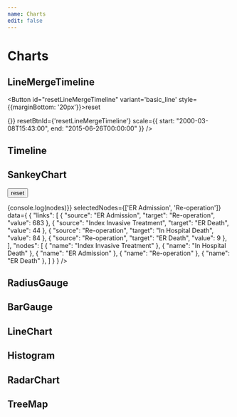 ```yaml
---
name: Charts
edit: false
---
```





# Charts
## LineMergeTimeline

<Button id="resetLineMergeTimeline" variant='basic_line' style={{marginBottom: '20px'}}>reset</Button>

<Playground>
  <div style={{overflow: 'hidden', overflowX: 'scroll'}}>
    <LineMergeTimeline 
    timeData={[
      {
        "dataPoints": [
          {
            startTime: "2000-03-08T15:43:00",
            endTime: "2000-03-09T13:51:00"
          },
          {
            startTime: "2000-03-09T13:52:00",
            endTime: "2000-03-11T13:52:00"
          },
          {
            startTime: "2000-03-17T09:00:00",
            endTime: "2000-03-17T09:00:00"
          },
          {
            startTime: "2000-04-11T09:30:00",
            endTime: "2000-04-11T09:30:00"
          },
          {
            startTime: "2000-05-12T10:15:00",
            endTime: "2000-05-12T10:15:00"
          },
          {
            startTime: "2000-07-14T09:15:00",
            endTime: "2000-07-14T09:15:00"
          },
          {
            startTime: "2000-09-26T11:01:00",
            endTime: "2000-09-26T11:01:00"
          },
          {
            startTime: "2001-02-02T09:00:00",
            endTime: "2001-02-02T09:00:00"
          },
          {
            startTime: "2001-04-20T09:00:00",
            endTime: "2001-04-20T09:00:00"
          },
          {
            startTime: "2001-07-13T09:00:00",
            endTime: "2001-07-13T09:00:00"
          },
          {
            startTime: "2001-10-12T09:00:00",
            endTime: "2001-10-12T09:00:00"
          },
          {
            startTime: "2002-01-04T09:15:00",
            endTime: "2002-01-04T09:15:00"
          },
          {
            startTime: "2002-04-10T16:00:00",
            endTime: "2002-04-10T16:00:00"
          },
          {
            startTime: "2002-07-20T20:36:00",
            endTime: "2002-07-20T21:40:00"
          },
          {
            startTime: "2002-09-06T13:40:00",
            endTime: "2002-09-06T13:40:00"
          }
        ],
        "label": [
          "a"
        ],
        "order": 0
      },
      {
        "dataPoints": [],
        "label": [
          "b"
        ],
        "order": 1
      },
      {
        "dataPoints": [
          {
            "startTime": "2015-06-26T00:00:00",
            "endTime": "2015-06-26T00:00:00"
          }
        ],
        "label": [
          "c"
        ],
        "order": 2
      },
      {
        "dataPoints": [
          {
            startTime: "2000-03-09T00:00:00",
            endTime: "2000-04-10T00:00:00"
          },
          {
            startTime: "2000-05-12T00:00:00",
            endTime: "2000-07-11T00:00:00"
          },
          {
            startTime: "2000-07-14T00:00:00",
            endTime: "2000-09-12T00:00:00"
          },
          {
            startTime: "2000-09-26T00:00:00",
            endTime: "2000-10-26T00:00:00"
          },
          {
            startTime: "2001-02-02T00:00:00",
            endTime: "2001-06-19T00:00:00"
          },
          {
            startTime: "2001-07-13T00:00:00",
            endTime: "2001-09-11T00:00:00"
          },
          {
            startTime: "2001-10-12T00:00:00",
            endTime: "2002-03-05T00:00:00"
          },
          {
            startTime: "2002-04-10T00:00:00",
            endTime: "2002-07-09T00:00:00"
          },
          {
            startTime: "2002-09-06T00:00:00",
            endTime: "2002-12-05T00:00:00"
          }
        ],
        "label": [
          "d"
        ],
        "order": 3
      },
    ]}
    lineData={{
      "xaxis": [
        "2013-04-11T00:00:00",
        "2013-06-13T00:00:00",
        "2013-11-28T00:00:00",
        "2014-01-13T00:00:00",
        "2014-04-01T00:00:00",
        "2014-04-12T00:00:00",
        "2014-06-09T00:00:00",
        "2014-12-01T00:00:00",
        "2015-02-02T00:00:00",
        "2015-02-06T00:00:00",
        "2015-06-01T00:00:00",
        "2015-11-23T00:00:00",
        "2016-03-08T00:00:00",
        "2016-04-07T00:00:00",
        "2016-05-20T00:00:00",
        "2016-11-21T00:00:00"
      ],
      "data": [
        {
          "name": "yaxis",
          "data": [
            0.58 ,
            0.0 ,
            0.02 ,
            0.32 ,
            0.026 ,
            1.0 ,
            0.04 ,
            0.005 ,
            0.09 ,
            0.19 ,
            0.76 ,
            0.90 ,
            0.19 ,
            0.16 ,
            0.01 ,
            0.03 
          ]
        }
      ]
    }}
    chartWidth={1200}
    chartHeight={835}
    brushEvent={() => {}}
    resetBtnId={'resetLineMergeTimeline'}
    scale={{
      start: "2000-03-08T15:43:00",
      end: "2015-06-26T00:00:00"
    }}
    />
  </div>

 
</Playground>

## Timeline
<Playground>
  <div style={{overflow: 'hidden', overflowX: 'scroll'}}>
    <Timeline 
      data={[
        {
          "dataPoints": [
            {
              startTime: "2000-03-08T15:43:00",
              endTime: "2000-03-09T13:51:00"
            },
            {
              startTime: "2000-03-09T13:52:00",
              endTime: "2000-03-11T13:52:00"
            },
            {
              startTime: "2000-03-17T09:00:00",
              endTime: "2000-03-17T09:00:00"
            },
            {
              startTime: "2000-04-11T09:30:00",
              endTime: "2000-04-11T09:30:00"
            },
            {
              startTime: "2000-05-12T10:15:00",
              endTime: "2000-05-12T10:15:00"
            },
            {
              startTime: "2000-07-14T09:15:00",
              endTime: "2000-07-14T09:15:00"
            },
            {
              startTime: "2000-09-26T11:01:00",
              endTime: "2000-09-26T11:01:00"
            },
            {
              startTime: "2001-02-02T09:00:00",
              endTime: "2001-02-02T09:00:00"
            },
            {
              startTime: "2001-04-20T09:00:00",
              endTime: "2001-04-20T09:00:00"
            },
            {
              startTime: "2001-07-13T09:00:00",
              endTime: "2001-07-13T09:00:00"
            },
            {
              startTime: "2001-10-12T09:00:00",
              endTime: "2001-10-12T09:00:00"
            },
            {
              startTime: "2002-01-04T09:15:00",
              endTime: "2002-01-04T09:15:00"
            },
            {
              startTime: "2002-04-10T16:00:00",
              endTime: "2002-04-10T16:00:00"
            },
            {
              startTime: "2002-07-20T20:36:00",
              endTime: "2002-07-20T21:40:00"
            },
            {
              startTime: "2002-09-06T13:40:00",
              endTime: "2002-09-06T13:40:00"
            }
          ],
          "label": [
            "a"
          ],
          "order": 0
        },
        {
          "dataPoints": [],
          "label": [
            "b"
          ],
          "order": 1
        },
        {
          "dataPoints": [
            {
              "startTime": "2015-06-26T00:00:00",
              "endTime": "2015-06-26T00:00:00"
            }
          ],
          "label": [
            "c"
          ],
          "order": 2
        },
        {
          "dataPoints": [
            {
              startTime: "2000-03-09T00:00:00",
              endTime: "2000-04-10T00:00:00"
            },
            {
              startTime: "2000-05-12T00:00:00",
              endTime: "2000-07-11T00:00:00"
            },
            {
              startTime: "2000-07-14T00:00:00",
              endTime: "2000-09-12T00:00:00"
            },
            {
              startTime: "2000-09-26T00:00:00",
              endTime: "2000-10-26T00:00:00"
            },
            {
              startTime: "2001-02-02T00:00:00",
              endTime: "2001-06-19T00:00:00"
            },
            {
              startTime: "2001-07-13T00:00:00",
              endTime: "2001-09-11T00:00:00"
            },
            {
              startTime: "2001-10-12T00:00:00",
              endTime: "2002-03-05T00:00:00"
            },
            {
              startTime: "2002-04-10T00:00:00",
              endTime: "2002-07-09T00:00:00"
            },
            {
              startTime: "2002-09-06T00:00:00",
              endTime: "2002-12-05T00:00:00"
            }
          ],
          "label": [
            "d"
          ],
          "order": 3
        },
      ]}
    />
  </div>
</Playground>

## SankeyChart

<button id="resetSankeyChart">reset</button>

<Playground>
  <div style={{overflow: 'hidden', overflowX: 'scroll'}}>
    <SankeyChart
      resetBtnId={"resetSankeyChart"}
      onChange={(nodes) => {console.log(nodes)}}
      selectedNodes={['ER Admission', 'Re-operation']}
      data={
        {
          "links": [
            {
              "source": "ER Admission", 
              "target": "Re-operation", 
              "value": 683
            }, 
            {
              "source": "Index Invasive Treatment", 
              "target": "ER Death", 
              "value": 44
            }, 
            {
              "source": "Re-operation", 
              "target": "In Hospital Death", 
              "value": 84
            }, 
            {
              "source": "Re-operation", 
              "target": "ER Death", 
              "value": 9
            },
          ], 
          "nodes": [
            {
              "name": "Index Invasive Treatment"
            }, 
            {
              "name": "In Hospital Death"
            }, 
            {
              "name": "ER Admission"
            }, 
            {
              "name": "Re-operation"
            }, 
            {
              "name": "ER Death"
            },
          ]
        }
      }
    />
  </div>
</Playground>

## RadiusGauge

<Playground>
   <RadiusGauge 
    width={300}
    height={200}
    score={0.2}
  />
</Playground>

## BarGauge

<Props of={BarGauge} />

<Playground>
   <BarGauge 
    score={20}
  />
</Playground>


## LineChart
<Playground>
  <LineChart
    title={'test'}
    width={'850'}
    height={'400'}
    data={[
      {
        "name": "value",
        "data": [
          0.36,
          0.9,
        ]
      }
    ]}
    xAxisCategory={[
      "2030-06-26",
      "2032-07-11",
    ]}
    xAxisTitle={'Date'}
    xAxisTitleAlign={'middle'}
    yAxisTitle={'value'}
    yAxisTitleAlign={'middle'}  
  >
  </LineChart>
</Playground>

## Histogram
<Playground>
  <div style={{overflow: 'hidden', overflowX: 'scroll'}}>
    <Histogram 
      title='histogram title'
      tooltipTitle='I.I.T Risk Score'
      data={{
        avgRisk: 0.34,
        patientRisk: 0.45,
        risks: [
          0.11, 0.12, 0.13, 0.14, 0.15, 0.16, 0.17, 0.18, 0.19, 
          0.21, 0.22, 0.23, 0.24, 0.25, 0.26, 0.27, 0.28,
          0.31, 0.32, 0.33, 0.34, 0.35, 0.36, 0.37,
          0.41, 0.42, 0.43, 0.44, 0.45, 0.46, 
          0.51, 0.52, 0.53, 0.54, 0.55, 
          0.61, 0.62, 0.63, 0.64,
          0.71, 0.72, 0.73,
          0.81, 0.82,
          0.9
        ]
      }
      }
    />
  </div>
</Playground>

## RadarChart
<Playground>
  <div style={{overflow: 'hidden', overflowX: 'scroll'}}>
    <RadarChart 
      width={700} 
      height={650}
      radarCategory={[
        "visit_info",
        "visit_history",
        "lab",
        "echo",
        "drug",
        "spect",
        "demo",
        "comorbidity",
        "cabgpci",
        "vitalsign"
      ]}
      groupData={[
        0.1767,
        0.21289999999999998,
        0.2940999999999999,
        0.15789999999999998,
        0.12090000000000001,
        0.0344,
        0.0012,
        0.0016,
        0,
        0 
      ]}
      patientData={[
        0.8091,
        0.12,
        0.0367,
        0.0342,
        0,
        0,
        0,
        0,
        0,
        0
      ]} 
    />
  </div>
</Playground>

## TreeMap
<Playground>
  <div style={{overflow: 'hidden', overflowX: 'scroll'}}>
    <TreeMap 
      data={[
        {
          colorValue: 0,
          id: 'A',
          name: 'A',
          value: 3
        },
        {
          colorValue: 0,
          id: 'B',
          name: 'B',
          value: 9
        },
        {
          colorValue: 0,
          id: 'C',
          name: 'C',
          value: 17
        },
        {
          colorValue: 0,
          name: 'CA1',
          parent: 'A',
          value: 4
        },
        {
          colorValue: 0,
          name: 'CA2',
          parent: 'A',
          value: 34
        },
        {
          colorValue: 0,
          name: 'CA3',
          parent: 'A',
          value: 14
        },
        {
          colorValue: 0,
          name: 'BBA1',
          parent: 'B',
          value: 48
        },
        {
          colorValue: 0,
          name: 'BBA2',
          parent: 'B',
          value: 81
        },
        {
          colorValue: 0,
          name: 'BBA3',
          parent: 'B',
          value: 65
        },
        {
          colorValue: 0,
          name: 'CBE1',
          parent: 'C',
          value: 29
        },
        {
          colorValue: 0,
          name: 'CBE2',
          parent: 'C',
          value: 99
        },
        {
          colorValue: 0,
          name: 'CBE3',
          parent: 'C',
          value: 75
        },
      ]}
    />
  </div>
</Playground>